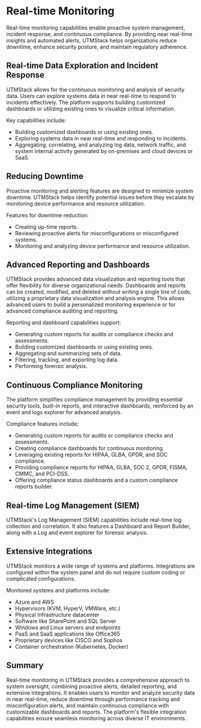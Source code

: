 # Real-time Monitoring

Real-time monitoring capabilities enable proactive system management, incident response, and continuous compliance. By providing near real-time insights and automated alerts, UTMStack helps organizations reduce downtime, enhance security posture, and maintain regulatory adherence.

## Real-time Data Exploration and Incident Response

UTMStack allows for the continuous monitoring and analysis of security data. Users can explore systems data in near real-time to respond to incidents effectively. The platform supports building customized dashboards or utilizing existing ones to visualize critical information.

Key capabilities include:
*   Building customized dashboards or using existing ones.
*   Exploring systems data in near real-time and responding to incidents.
*   Aggregating, correlating, and analyzing log data, network traffic, and system internal activity generated by on-premises and cloud devices or SaaS.

## Reducing Downtime

Proactive monitoring and alerting features are designed to minimize system downtime. UTMStack helps identify potential issues before they escalate by monitoring device performance and resource utilization.

Features for downtime reduction:
*   Creating up-time reports.
*   Reviewing proactive alerts for misconfigurations or misconfigured systems.
*   Monitoring and analyzing device performance and resource utilization.

## Advanced Reporting and Dashboards

UTMStack provides advanced data visualization and reporting tools that offer flexibility for diverse organizational needs. Dashboards and reports can be created, modified, and deleted without writing a single line of code, utilizing a proprietary data visualization and analysis engine. This allows advanced users to build a personalized monitoring experience or for advanced compliance auditing and reporting.

Reporting and dashboard capabilities support:
*   Generating custom reports for audits or compliance checks and assessments.
*   Building customized dashboards or using existing ones.
*   Aggregating and summarizing sets of data.
*   Filtering, tracking, and exporting log data.
*   Performing forensic analysis.

## Continuous Compliance Monitoring

The platform simplifies compliance management by providing essential security tools, built-in reports, and interactive dashboards, reinforced by an event and logs explorer for advanced analysis.

Compliance features include:
*   Generating custom reports for audits or compliance checks and assessments.
*   Creating compliance dashboards for continuous monitoring.
*   Leveraging existing reports for HIPAA, GLBA, GPDR, and SOC compliance.
*   Providing compliance reports for HIPAA, GLBA, SOC 2, GPDR, FISMA, CMMC, and PCI-DSS.
*   Offering compliance status dashboards and a custom compliance reports builder.

## Real-time Log Management (SIEM)

UTMStack's Log Management (SIEM) capabilities include real-time log collection and correlation. It also features a Dashboard and Report Builder, along with a Log and event explorer for forensic analysis.

## Extensive Integrations

UTMStack monitors a wide range of systems and platforms. Integrations are configured within the system panel and do not require custom coding or complicated configurations.

Monitored systems and platforms include:
*   Azure and AWS
*   Hypervisors (KVM, HyperV, VMWare, etc.)
*   Physical Infrastructure datacenter
*   Software like SharePoint and SQL Server
*   Windows and Linux servers and endpoints
*   PaaS and SaaS applications like Office365
*   Proprietary devices like CISCO and Sophos
*   Container orchestration (Kubernetes, Docker)

## Summary

Real-time monitoring in UTMStack provides a comprehensive approach to system oversight, combining proactive alerts, detailed reporting, and extensive integrations. It enables users to monitor and analyze security data in near real-time, reduce downtime through performance tracking and misconfiguration alerts, and maintain continuous compliance with customizable dashboards and reports. The platform's flexible integration capabilities ensure seamless monitoring across diverse IT environments.